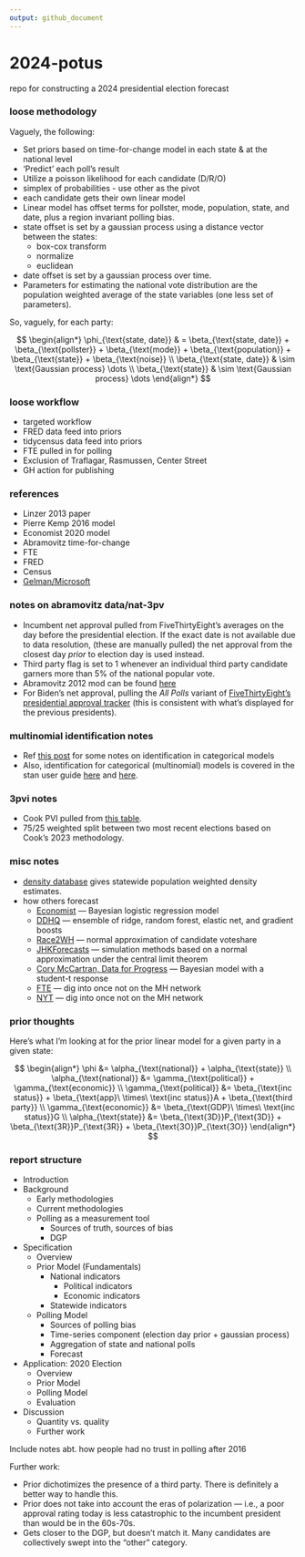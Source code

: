 ```yaml
---
output: github_document
---
```


# 2024-potus
repo for constructing a 2024 presidential election forecast

### loose methodology

Vaguely, the following:

* Set priors based on time-for-change model in each state & at the national level
* 'Predict' each poll's result
* Utilize a poisson likelihood for each candidate (D/R/O)
* simplex of probabilities - use other as the pivot
* each candidate gets their own linear model
* Linear model has offset terms for pollster, mode, population, state, and date, plus a region invariant polling bias.
* state offset is set by a gaussian process using a distance vector between the states:
  * box-cox transform
  * normalize
  * euclidean 
* date offset is set by a gaussian process over time.
* Parameters for estimating the national vote distribution are the population weighted average of the state variables (one less set of parameters).

So, vaguely, for each party:

$$
\begin{align*}
\phi_{\text{state, date}} & = \beta_{\text{state, date}} + \beta_{\text{pollster}} + \beta_{\text{mode}} + \beta_{\text{population}} + \beta_{\text{state}} + \beta_{\text{noise}} \\
\beta_{\text{state, date}} & \sim \text{Gaussian process} \dots \\
\beta_{\text{state}} & \sim \text{Gaussian process} \dots
\end{align*}
$$

### loose workflow

* targeted workflow
* FRED data feed into priors
* tidycensus data feed into priors
* FTE pulled in for polling
* Exclusion of Traflagar, Rasmussen, Center Street 
* GH action for publishing

### references

* Linzer 2013 paper
* Pierre Kemp 2016 model
* Economist 2020 model
* Abramovitz time-for-change
* FTE
* FRED
* Census
* [Gelman/Microsoft](https://www.microsoft.com/en-us/research/wp-content/uploads/2016/04/forecasting-with-nonrepresentative-polls.pdf)

### notes on abramovitz data/nat-3pv

* Incumbent net approval pulled from FiveThirtyEight's averages on the day before the presidential election. If the exact date is not available due to data resolution, (these are manually pulled) the net approval from the closest day *prior* to election day is used instead.
* Third party flag is set to 1 whenever an individual third party candidate garners more than 5% of the national popular vote.
* Abramovitz 2012 mod can be found [here](https://www.washingtonpost.com/blogs/ezra-klein/files/2012/08/abramowitz.pdf)
* For Biden's net approval, pulling the *All Polls* variant of [FiveThirtyEight's presidential approval tracker](https://projects.fivethirtyeight.com/biden-approval-rating/?cid=rrpromo) (this is consistent with what's displayed for the previous presidents).

### multinomial identification notes 

* Ref [this post](https://eleafeit.com/posts/2021-05-23-parameterization-of-multinomial-logit-models-in-stan/) for some notes on identification in categorical models
* Also, identification for categorical (multinomial) models is covered in the stan user guide [here](https://mc-stan.org/docs/stan-users-guide/multi-logit.html) and [here](https://mc-stan.org/docs/stan-users-guide/parameterizing-centered-vectors.html). 

### 3pvi notes

* Cook PVI pulled from [this table](https://www.cookpolitical.com/cook-pvi/2022-partisan-voting-index/state-map-and-list).
* 75/25 weighted split between two most recent elections based on Cook's 2023 methodology.

### misc notes

* [density database](https://densitydb.github.io/) gives statewide population weighted density estimates.
* how others forecast
  * [Economist](https://github.com/TheEconomist/us-potus-model/tree/master) --- Bayesian logistic regression model
  * [DDHQ](https://forecast.decisiondeskhq.com/methodology) --- ensemble of ridge, random forest, elastic net, and gradient boosts
  * [Race2WH](https://twitter.com/loganr2wh/status/1575673680364859392) --- normal approximation of candidate voteshare
  * [JHKForecasts](https://projects.jhkforecasts.com/presidential-forecast/forecast_methodology) --- simulation methods based on a normal approximation under the central limit theorem
  * [Cory McCartran, Data for Progress](https://github.com/CoryMcCartan/midterms-22) --- Bayesian model with a student-t response
  * [FTE](https://fivethirtyeight.com/features/how-fivethirtyeights-2020-presidential-forecast-works-and-whats-different-because-of-covid-19/) --- dig into once not on the MH network
  * [NYT](https://www.nytimes.com/interactive/2016/upshot/presidential-polls-forecast.html) --- dig into once not on the MH network
  
### prior thoughts

Here's what I'm looking at for the prior linear model for a given party in a given state:

$$
\begin{align*}
\phi &= \alpha_{\text{national}} + \alpha_{\text{state}} \\
\alpha_{\text{national}} &= \gamma_{\text{political}} + \gamma_{\text{economic}} \\
\gamma_{\text{political}} &= \beta_{\text{inc status}} + \beta_{\text{app}\ \times\ \text{inc status}}A + \beta_{\text{third party}} \\
\gamma_{\text{economic}} &= \beta_{\text{GDP}\ \times\ \text{inc status}}G \\
\alpha_{\text{state}} &= \beta_{\text{3D}}P_{\text{3D}} + \beta_{\text{3R}}P_{\text{3R}} + \beta_{\text{3O}}P_{\text{3O}}
\end{align*}
$$

### report structure

* Introduction
* Background
  * Early methodologies
  * Current methodologies
  * Polling as a measurement tool
    * Sources of truth, sources of bias
    * DGP
* Specification
  * Overview
  * Prior Model (Fundamentals)
    * National indicators
      * Political indicators
      * Economic indicators
    * Statewide indicators
  * Polling Model
    * Sources of polling bias
    * Time-series component (election day prior + gaussian process)
    * Aggregation of state and national polls
    * Forecast
* Application: 2020 Election
  * Overview
  * Prior Model
  * Polling Model
  * Evaluation
* Discussion
  * Quantity vs. quality
  * Further work
  
Include notes abt. how people had no trust in polling after 2016

Further work:

* Prior dichotimizes the presence of a third party. There is definitely a better way to handle this.
* Prior does not take into account the eras of polarization --- i.e., a poor approval rating today is less catastrophic to the incumbent president than would be in the 60s-70s.
* Gets closer to the DGP, but doesn't match it. Many candidates are collectively swept into the "other" category.


